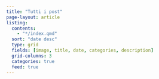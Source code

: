 ```yaml
---
title: "Tutti i post"
page-layout: article
listing:
  contents:
    - "*/index.qmd"
  sort: "date desc"
  type: grid
  fields: [image, title, date, categories, description]
  grid-columns: 3
  categories: true
  feed: true
---
```


